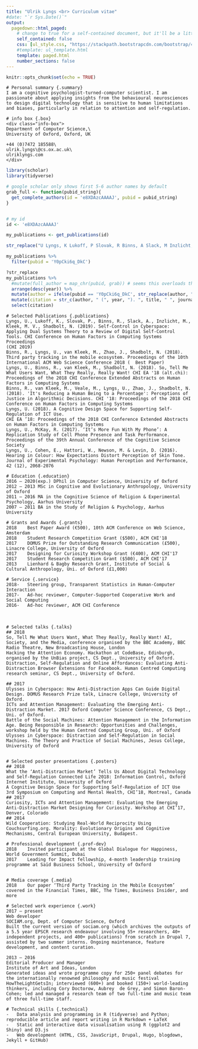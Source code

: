 ```yaml
---
title: "Ulrik Lyngs <br> Curriculum vitae"
#date: "`r Sys.Date()`"
output:
  pagedown::html_paged:
    # change to true for a self-contained document, but it'll be a litte slower for Pandoc to render
    self_contained: false
    css: [ul_style.css, "https://stackpath.bootstrapcdn.com/bootstrap/4.3.1/css/bootstrap-grid.min.css"]
    #template: ul_template.html
    template: paged.html
    number_sections: false
---
```


```r
knitr::opts_chunk$set(echo = TRUE)
```

<div class="row">

```block
# Personal summary {.summary}
I am a cognitive psychologist-turned-computer scientist. I am passionate about applying insights from the behavioural neurosciences to design digital technology that is sensitive to human limitations and biases, particularly in relation to attention and self-regulation.
```

```block
# info box {.box}
<div class="info-box">
Department of Computer Science,\
University of Oxford, Oxford, UK

+44 (0)7472 185588\
ulrik.lyngs\@cs.ox.ac.uk\
ulriklyngs.com
</div>
```

</div>


<div class="row">
```r
library(scholar)
library(tidyverse)

# google scholar only shows first 5-6 author names by default
grab_full <- function(pubid_string){
  get_complete_authors(id = 'e8XDAzcAAAAJ', pubid = pubid_string)
}


# my id
id <- 'e8XDAzcAAAAJ'

my_publications <- get_publications(id)

str_replace("U Lyngs, K Lukoff, P Slovak, R Binns, A Slack, M Inzlicht, M Van Kleek, ...", "\\.\\.\\.", "N Shadbolt")

my_publications %>% 
  filter(pubid = 'Y0pCki6q_DkC')

?str_replace
my_publications %>%
  #mutate(full_author = map_chr(pubid, grab)) # seems this overloads the server and gets us blocked
  arrange(desc(year)) %>% 
  mutate(author = ifelse(pubid == 'Y0pCki6q_DkC', str_replace(author, "\\.\\.\\.", "N Shadbolt"), author))
  mutate(citation = str_c(author, " (", year, "). ", title, " ", journal, " ", number)) %>% 
  select(citation)
```





```block
# Selected Publications {.publications}
Lyngs, U., Lukoff, K., Slovak, P., Binns, R., Slack, A., Inzlicht, M., Kleek, M. V., Shadbolt, N. (2019). Self-Control in Cyberspace: Applying Dual Systems Theory to a Review of Digital Self-Control Tools. CHI Conference on Human Factors in Computing Systems Proceedings 
(CHI 2019)
Binns, R., Lyngs, U., van Kleek, M., Zhao, J., Shadbolt, N. (2018). Third party tracking in the mobile ecosystem. Proceedings of the 10th International ACM Web Science Conference 2018 (  Best Paper)
Lyngs, U., Binns, R., van Kleek, M., Shadbolt, N. (2018). So, Tell Me What Users Want, What They Really, Really Want! CHI EA '18 (alt.chi): Proceedings of the 2018 CHI Conference Extended Abstracts on Human Factors in Computing Systems
Binns, R., van Kleek, M., Veale, M., Lyngs, U., Zhao, J., Shadbolt, N. (2018). 'It's Reducing a Human Being to a Percentage': Perceptions of Justice in Algorithmic Decisions. CHI '18: Proceedings of the 2018 CHI Conference on Human Factors in Computing Systems
Lyngs, U. (2018). A Cognitive Design Space for Supporting Self-Regulation of ICT Use. 
CHI EA ’18: Proceedings of the 2018 CHI Conference Extended Abstracts on Human Factors in Computing Systems
Lyngs, U., McKay, R. (2017). ‘It’s More Fun With My Phone’: A Replication Study of Cell Phone Presence and Task Performance. Proceedings of the 39th Annual Conference of the Cognitive Science Society
Lyngs, U., Cohen, E., Hattori, W., Newson, M. & Levin, D. (2016). Hearing in Colour: How Expectations Distort Perception of Skin Tone. Journal of Experimental Psychology: Human Perception and Performance, 42 (12), 2068-2076

```


```block

# Education {.education}
2016 – 2020(exp.) DPhil in Computer Science, University of Oxford
2012 – 2013	MSc in Cognitive and Evolutionary Anthropology, University of Oxford
2011 – 2016	MA in the Cognitive Science of Religion & Experimental Psychology, Aarhus University
2007 – 2011	BA in the Study of Religion & Psychology, Aarhus University

# Grants and Awards {.grants}
2018	Best Paper Award (€500), 10th ACM Conference on Web Science, Amsterdam 
2018	Student Research Competition Grant ($500), ACM CHI'18
2017	DOMUS Prize for Outstanding Research Communication (£500), Linacre College, University of Oxford
2017	Designing for Curiosity Workshop Grant (€400), ACM CHI'17
2017	Student Research Competition Grant ($500), ACM CHI'17
2013	Lienhard & Bagby Research Grant, Institute of Social & Cultural Anthropology, Uni. of Oxford (£1,000)

# Service {.service}
2018-	Steering group, Transparent Statistics in Human-Computer Interaction
2017-	Ad-hoc reviewer, Computer-Supported Cooperative Work and Social Computing 
2016-	Ad-hoc reviewer, ACM CHI Conference
```


<!-- here ends the row i.e. the first page -->
</div>

<br class="pageBreak" />

<!-- here starts the news row i.e. the second page -->
<div class="row">

```block
# Selected talks {.talks}
## 2018
So, Tell Me What Users Want, What They Really, Really Want! AI, Society, and the Media, conference organised by the BBC Academy, BBC Radio Theatre, New Broadcasting House, London
Hacking the Attention Economy. Hackathon at CodeBase, Edinburgh, organised by the UnBias project, CS Dept., University of Oxford.
Distraction, Self-Regulation and Online Affordances: Evaluating Anti-Distraction Browser Extensions for Facebook. Human Centred Computing research seminar, CS Dept., University of Oxford.

## 2017
Ulysses in Cyberspace: How Anti-Distraction Apps Can Guide Digital Design. DOMUS Research Prize talk, Linacre College, University of Oxford.
ICTs and Attention Management: Evaluating the Emerging Anti-Distraction Market. 2017 Oxford Computer Science Conference, CS Dept., Uni. of Oxford.
Battle of the Social Machines: Attention Management in the Information Age. Being Responsible in Research: Opportunities and Challenges, workshop held by the Human Centred Computing Group, Uni. of Oxford
Ulysses in Cyberspace: Distraction and Self-Regulation in Social Machines. The Theory and Practice of Social Machines, Jesus College, University of Oxford


# Selected poster presentations {.posters}
## 2018
What the ‘Anti-Distraction Market’ Tells Us About Digital Technology and Self-Regulation Connected Life 2018: Information Control, Oxford Internet Institute, University of Oxford
A Cognitive Design Space for Supporting Self-Regulation of ICT Use  3rd Symposium on Computing and Mental Health, CHI’18, Montreal, Canada
## 2017
Curiosity, ICTs and Attention Management: Evaluating the Emerging Anti-Distraction Market Designing for Curiosity. Workshop at CHI’17, Denver, Colorado
## 2014
Wild Cooperation: Studying Real-World Reciprocity Using Couchsurfing.org. Morality: Evolutionary Origins and Cognitive Mechanisms, Central European University, Budapest.
```


```block
# Professional development {.prof-dev}
2018	Invited participant at the Global Dialogue for Happiness, 
World Government Summit, Dubai 
2017	Leading for Impact fellowship, 4-month leadership training programme at Saïd Business School, University of Oxford


# Media coverage {.media}
2018	Our paper ‘Third Party Tracking in the Mobile Ecosystem’ covered in the Financial Times, BBC, The Times, Business Insider, and more 

# Selected work experience {.work}
2017 – present
Web developer
SOCIAM.org, Dept. of Computer Science, Oxford
Built the current version of sociam.org (which archives the outputs of a 5.5 year EPSCR research endeavour involving 55+ researchers, 40+ independent projects, and 400+ publications) from scratch in Drupal 7, assisted by two summer interns. Ongoing maintenance, feature development, and content curation.

2013 – 2016
Editorial Producer and Manager
Institute of Art and Ideas, London
Generated ideas and wrote programme copy for 250+ panel debates for the internationally renowned philosophy and music festival HowTheLightGetsIn; interviewed (600+) and booked (150+) world-leading thinkers, including Cory Doctorow, Aubrey  de Grey, and Simon Baron-Cohen; led and managed a research team of two full-time and music team of three full-time staff.

# Technical skills {.technical}
-	Data analysis and programming in R (tidyverse) and Python; reproducible article and report writing in R Markdown + LaTeX
-	Static and interactive data visualisation using R (ggplot2 and Shiny) and D3.js
-	Web development (HTML, CSS, JavaScript, Drupal, Hugo, blogdown, Jekyll + GitHub)
```


<!-- here ends the second page -->
</div>